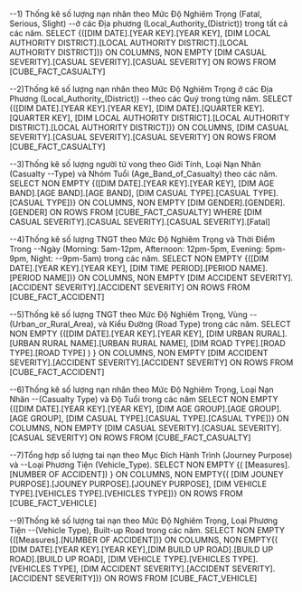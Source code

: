 ﻿
--1) Thống kê số lượng nạn nhân theo Mức Độ Nghiêm Trọng (Fatal, Serious, Slight) 
--ở các Địa phương (Local_Authority_(District)) trong tất cả các năm.
SELECT 
	{([DIM DATE].[YEAR KEY].[YEAR KEY],
    [DIM LOCAL AUTHORITY DISTRICT].[LOCAL AUTHORITY DISTRICT].[LOCAL AUTHORITY DISTRICT])} ON COLUMNS,
    NON EMPTY [DIM CASUAL SEVERITY].[CASUAL SEVERITY].[CASUAL SEVERITY] ON ROWS
FROM [CUBE_FACT_CASUALTY]


--2)Thống kê số lượng nạn nhân theo Mức Độ Nghiêm Trọng ở các Địa Phương (Local_Authority_(District)) 
--theo các Quý trong từng năm.
SELECT  
	{([DIM DATE].[YEAR KEY].[YEAR KEY],  [DIM DATE].[QUARTER KEY].[QUARTER KEY],
    [DIM LOCAL AUTHORITY DISTRICT].[LOCAL AUTHORITY DISTRICT].[LOCAL AUTHORITY DISTRICT])} ON COLUMNS,
    [DIM CASUAL SEVERITY].[CASUAL SEVERITY].[CASUAL SEVERITY] ON ROWS
FROM [CUBE_FACT_CASUALTY]


--3)Thống kê số lượng người tử vong theo Giới Tính, Loại Nạn Nhân (Casualty
--Type) và Nhóm Tuổi (Age_Band_of_Casualty) theo các năm.
SELECT NON EMPTY
    {([DIM DATE].[YEAR KEY].[YEAR KEY],
    [DIM AGE BAND].[AGE BAND].[AGE BAND],
    [DIM CASUAL TYPE].[CASUAL TYPE].[CASUAL TYPE])} ON COLUMNS,
    NON EMPTY [DIM GENDER].[GENDER].[GENDER] ON ROWS
FROM [CUBE_FACT_CASUALTY]
WHERE [DIM CASUAL SEVERITY].[CASUAL SEVERITY].[CASUAL SEVERITY].[Fatal]


--4)Thống kê số lượng TNGT theo Mức Độ Nghiêm Trọng và Thời Điểm Trong
--Ngày (Morning: 5am-12pm, Afternoon: 12pm-5pm, Evening: 5pm-9pm, Night:
--9pm-5am) trong các năm.
SELECT NON EMPTY
    {([DIM DATE].[YEAR KEY].[YEAR KEY],
    [DIM TIME PERIOD].[PERIOD NAME].[PERIOD NAME])} ON COLUMNS,
    NON EMPTY [DIM ACCIDENT SEVERITY].[ACCIDENT SEVERITY].[ACCIDENT SEVERITY] ON ROWS
FROM [CUBE_FACT_ACCIDENT]


--5)Thống kê số lượng TNGT theo Mức Độ Nghiêm Trọng, Vùng
--(Urban_or_Rural_Area), và Kiểu Đường (Road Type) trong các năm.
SELECT NON EMPTY
    {([DIM DATE].[YEAR KEY].[YEAR KEY],
	[DIM URBAN RURAL].[URBAN RURAL NAME].[URBAN RURAL NAME], 
	[DIM ROAD TYPE].[ROAD TYPE].[ROAD TYPE] ) } ON COLUMNS,
    NON EMPTY [DIM ACCIDENT SEVERITY].[ACCIDENT SEVERITY].[ACCIDENT SEVERITY] ON ROWS
FROM [CUBE_FACT_ACCIDENT]


--6)Thống kê số lượng nạn nhân theo Mức Độ Nghiêm Trọng, Loại Nạn Nhân
--(Casualty Type) và Độ Tuổi trong các năm
SELECT NON EMPTY
    {([DIM DATE].[YEAR KEY].[YEAR KEY],
    [DIM AGE GROUP].[AGE GROUP].[AGE GROUP],
    [DIM CASUAL TYPE].[CASUAL TYPE].[CASUAL TYPE])} ON COLUMNS,
    NON EMPTY [DIM CASUAL SEVERITY].[CASUAL SEVERITY].[CASUAL SEVERITY] ON ROWS
FROM [CUBE_FACT_CASUALTY]


--7)Tổng hợp số lượng tai nạn theo Mục Đích Hành Trình (Journey Purpose) và
--Loại Phương Tiện (Vehicle_Type).
SELECT NON EMPTY
    {( [Measures].[NUMBER OF ACCIDENT]) } ON COLUMNS,
    NON EMPTY{( [DIM JOUNEY PURPOSE].[JOUNEY PURPOSE].[JOUNEY PURPOSE], 
	[DIM VEHICLE TYPE].[VEHICLES TYPE].[VEHICLES TYPE])} ON ROWS
FROM [CUBE_FACT_VEHICLE]


--9)Thống kê số lượng tai nạn theo Mức Độ Nghiêm Trọng, Loại Phương Tiện
--(Vehicle Type), Built-up Road trong các năm.
SELECT NON EMPTY
    {([Measures].[NUMBER OF ACCIDENT])} ON COLUMNS,
    NON EMPTY{( [DIM DATE].[YEAR KEY].[YEAR KEY],[DIM BUILD UP ROAD].[BUILD UP ROAD].[BUILD UP ROAD], 
	[DIM VEHICLE TYPE].[VEHICLES TYPE].[VEHICLES TYPE], 
	[DIM ACCIDENT SEVERITY].[ACCIDENT SEVERITY].[ACCIDENT SEVERITY])} ON ROWS
FROM [CUBE_FACT_VEHICLE]

